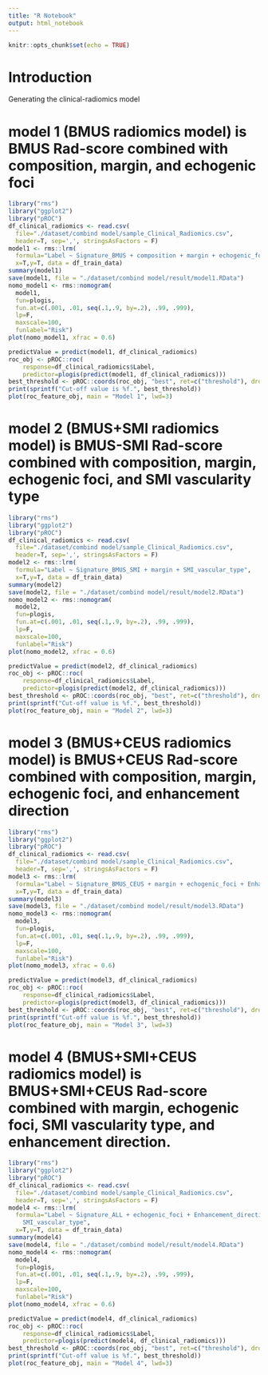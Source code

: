 ---
title: "R Notebook"
output: html_notebook
---
```{r setup, include=FALSE}
knitr::opts_chunk$set(echo = TRUE)
```

# Introduction
Generating the clinical-radiomics model

# model 1 (BMUS radiomics model) is BMUS Rad-score combined with composition, margin, and echogenic foci
```{r}
library("rms")
library("ggplot2")
library("pROC")
df_clinical_radiomics <- read.csv(
  file="./dataset/combind model/sample_Clinical_Radiomics.csv", 
  header=T, sep=',', stringsAsFactors = F)
model1 <- rms::lrm(
  formula="Label ~ Signature_BMUS + composition + margin + echogenic_foci", 
  x=T,y=T, data = df_train_data)
summary(model1)
save(model1, file = "./dataset/combind model/result/model1.RData")
nomo_model1 <- rms::nomogram(
  model1,
  fun=plogis,
  fun.at=c(.001, .01, seq(.1,.9, by=.2), .99, .999),
  lp=F,
  maxscale=100,
  funlabel="Risk")
plot(nomo_model1, xfrac = 0.6)

predictValue = predict(model1, df_clinical_radiomics)
roc_obj <- pROC::roc(
    response=df_clinical_radiomics$Label, 
    predictor=plogis(predict(model1, df_clinical_radiomics)))
best_threshold <- pROC::coords(roc_obj, "best", ret=c("threshold"), drop = T, transpose = TRUE)[1]
print(sprintf("Cut-off value is %f.", best_threshold))
plot(roc_feature_obj, main = "Model 1", lwd=3) 
```

# model 2 (BMUS+SMI radiomics model) is BMUS-SMI Rad-score combined with composition, margin, echogenic foci, and SMI vascularity type
```{r}
library("rms")
library("ggplot2")
library("pROC")
df_clinical_radiomics <- read.csv(
  file="./dataset/combind model/sample_Clinical_Radiomics.csv", 
  header=T, sep=',', stringsAsFactors = F)
model2 <- rms::lrm(
  formula="Label ~ Signature_BMUS_SMI + margin + SMI_vascular_type", 
  x=T,y=T, data = df_train_data)
summary(model2)
save(model2, file = "./dataset/combind model/result/model2.RData")
nomo_model2 <- rms::nomogram(
  model2,
  fun=plogis,
  fun.at=c(.001, .01, seq(.1,.9, by=.2), .99, .999),
  lp=F,
  maxscale=100,
  funlabel="Risk")
plot(nomo_model2, xfrac = 0.6)

predictValue = predict(model2, df_clinical_radiomics)
roc_obj <- pROC::roc(
    response=df_clinical_radiomics$Label, 
    predictor=plogis(predict(model2, df_clinical_radiomics)))
best_threshold <- pROC::coords(roc_obj, "best", ret=c("threshold"), drop = T, transpose = TRUE)[1]
print(sprintf("Cut-off value is %f.", best_threshold))
plot(roc_feature_obj, main = "Model 2", lwd=3) 
```

# model 3 (BMUS+CEUS radiomics model) is BMUS+CEUS Rad-score combined with composition, margin, echogenic foci, and enhancement direction
```{r}
library("rms")
library("ggplot2")
library("pROC")
df_clinical_radiomics <- read.csv(
  file="./dataset/combind model/sample_Clinical_Radiomics.csv", 
  header=T, sep=',', stringsAsFactors = F)
model3 <- rms::lrm(
  formula="Label ~ Signature_BMUS_CEUS + margin + echogenic_foci + Enhancement_direction2", 
  x=T,y=T, data = df_train_data)
summary(model3)
save(model3, file = "./dataset/combind model/result/model3.RData")
nomo_model3 <- rms::nomogram(
  model3,
  fun=plogis,
  fun.at=c(.001, .01, seq(.1,.9, by=.2), .99, .999),
  lp=F,
  maxscale=100,
  funlabel="Risk")
plot(nomo_model3, xfrac = 0.6)

predictValue = predict(model3, df_clinical_radiomics)
roc_obj <- pROC::roc(
    response=df_clinical_radiomics$Label, 
    predictor=plogis(predict(model3, df_clinical_radiomics)))
best_threshold <- pROC::coords(roc_obj, "best", ret=c("threshold"), drop = T, transpose = TRUE)[1]
print(sprintf("Cut-off value is %f.", best_threshold))
plot(roc_feature_obj, main = "Model 3", lwd=3) 
```

# model 4 (BMUS+SMI+CEUS radiomics model) is BMUS+SMI+CEUS Rad-score combined with margin, echogenic foci, SMI vascularity type, and enhancement direction. 
```{r}
library("rms")
library("ggplot2")
library("pROC")
df_clinical_radiomics <- read.csv(
  file="./dataset/combind model/sample_Clinical_Radiomics.csv", 
  header=T, sep=',', stringsAsFactors = F)
model4 <- rms::lrm(
  formula="Label ~ Signature_ALL + echogenic_foci + Enhancement_direction2 + 
    SMI_vascular_type", 
  x=T,y=T, data = df_train_data)
summary(model4)
save(model4, file = "./dataset/combind model/result/model4.RData")
nomo_model4 <- rms::nomogram(
  model4,
  fun=plogis,
  fun.at=c(.001, .01, seq(.1,.9, by=.2), .99, .999),
  lp=F,
  maxscale=100,
  funlabel="Risk")
plot(nomo_model4, xfrac = 0.6)

predictValue = predict(model4, df_clinical_radiomics)
roc_obj <- pROC::roc(
    response=df_clinical_radiomics$Label, 
    predictor=plogis(predict(model4, df_clinical_radiomics)))
best_threshold <- pROC::coords(roc_obj, "best", ret=c("threshold"), drop = T, transpose = TRUE)[1]
print(sprintf("Cut-off value is %f.", best_threshold))
plot(roc_feature_obj, main = "Model 4", lwd=3) 
```
